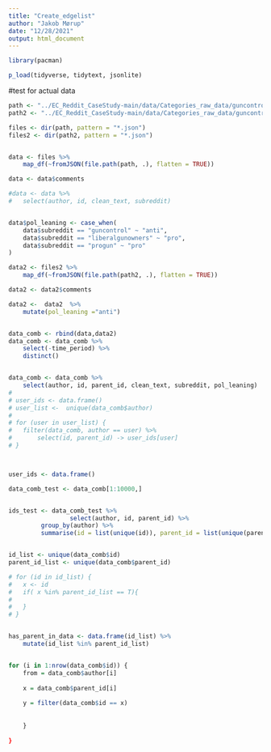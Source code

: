 ```yaml
---
title: "Create_edgelist"
author: "Jakob Mørup"
date: "12/28/2021"
output: html_document
---
```

```r
library(pacman)

p_load(tidyverse, tidytext, jsonlite)
```


#test for actual data
```r


path <- "../EC_Reddit_CaseStudy-main/data/Categories_raw_data/guncontrol_01-06-2020_01-01-2021/guncontrol_01-06-2020_01-01-2021"
path2 <- "../EC_Reddit_CaseStudy-main/data/Categories_raw_data/guncontrol_01-01-2016_01-01-2021/guncontrol_01-01-2016_01-01-2021"

files <- dir(path, pattern = "*.json")
files2 <- dir(path2, pattern = "*.json")


data <- files %>%
	map_df(~fromJSON(file.path(path, .), flatten = TRUE))

data <- data$comments

#data <- data %>%
#	select(author, id, clean_text, subreddit)


data$pol_leaning <- case_when(
	data$subreddit == "guncontrol" ~ "anti",
	data$subreddit == "liberalgunowners" ~ "pro",
	data$subreddit == "progun" ~ "pro"
)

data2 <- files2 %>%
	map_df(~fromJSON(file.path(path2, .), flatten = TRUE))

data2 <- data2$comments

data2 <-  data2  %>%
	mutate(pol_leaning ="anti")


data_comb <- rbind(data,data2)
data_comb <- data_comb %>%
	select(-time_period) %>%
	distinct()


data_comb <- data_comb %>%
	select(author, id, parent_id, clean_text, subreddit, pol_leaning)
# 
# user_ids <- data.frame()
# user_list <-  unique(data_comb$author)
# 
# for (user in user_list) {
# 	filter(data_comb, author == user) %>%
# 		select(id, parent_id) -> user_ids[user]
# }



user_ids <- data.frame()

data_comb_test <- data_comb[1:10000,]


ids_test <- data_comb_test %>%
				 select(author, id, parent_id) %>% 
         group_by(author) %>% 
         summarise(id = list(unique(id)), parent_id = list(unique(parent_id)))


id_list <- unique(data_comb$id)
parent_id_list <- unique(data_comb$parent_id)

# for (id in id_list) {
# 	x <- id
# 	if( x %in% parent_id_list == T){
# 		
# 	}
# }


has_parent_in_data <- data.frame(id_list) %>%
	mutate(id_list %in% parent_id_list)


for (i in 1:nrow(data_comb$id)) {
	from = data_comb$author[i]
	
	x = data_comb$parent_id[i]
	
	y = filter(data_comb$id == x)
	
		
	}
	
}

```

